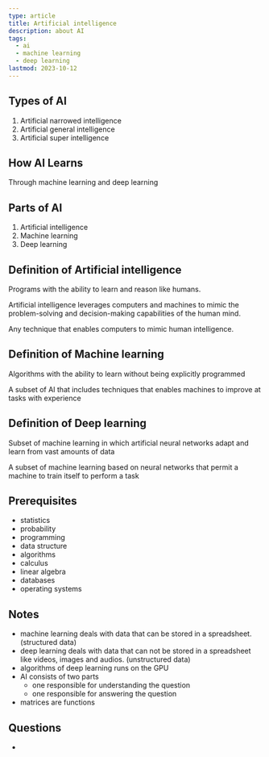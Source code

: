 ```yaml
---
type: article
title: Artificial intelligence
description: about AI
tags:
  - ai
  - machine learning
  - deep learning
lastmod: 2023-10-12
---
```


## Types of AI

1. Artificial narrowed intelligence
2. Artificial general intelligence
3. Artificial super intelligence

## How AI Learns

Through machine learning and deep learning

## Parts of AI

1. Artificial intelligence
2. Machine learning
3. Deep learning

## Definition of Artificial intelligence

Programs with the ability to learn and reason like humans.

Artificial intelligence leverages computers and machines
to mimic the problem-solving and decision-making
capabilities of the human mind.

Any technique that enables computers to mimic human intelligence.

## Definition of Machine learning

Algorithms with the ability to learn without being explicitly programmed

A subset of AI that includes techniques that enables machines to improve at tasks with experience

## Definition of Deep learning

Subset of machine learning in which artificial neural networks adapt and learn from vast amounts of data

A subset of machine learning based on neural networks that permit a machine to train itself to perform a task

## Prerequisites

- statistics
- probability
- programming
- data structure
- algorithms
- calculus
- linear algebra
- databases
- operating systems

## Notes

- machine learning deals with data that can be stored in a spreadsheet. (structured data)
- deep learning deals with data that can not be stored in a spreadsheet like videos, images and audios. (unstructured data)
- algorithms of deep learning runs on the GPU
- AI consists of two parts
  - one responsible for understanding the question
  - one responsible for answering the question
- matrices are functions

## Questions

-
